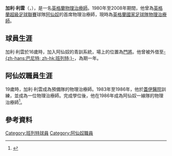 {{noteTA|G1=EPL|G2=Uefa
|T=zh-hans:加里·勒溫;zh-hk:加利·利雲;zh-tw:加里·勒溫;
|1=zh-hans:加里·勒溫;zh-hk:加利·利雲;zh-tw:加里·勒溫;
|2=zh-hans:勒溫;zh-hk:利雲;zh-tw:勒溫;
|3=zh-hans:巴尼特; zh-hk:班列特;
}}
{{Infobox person
|name          = 加利·利雲<br />Gary Lewin
|image         =
|image_size    =
|caption       =
|birth_name    = Gary Lewin
|birth_date    = {{Birth date and age|1964|5|16|df=y}}
|birth_place   = [[倫敦|倫敦]]，[[伊斯特漢姆|伊斯特漢姆]]
|nationality   = 英格蘭
|employer      = [[英格蘭足球總會|英格蘭足球總會]]
|education     = BSc (hons) Dip Phys, MCSP, SRP
|alma_mater    = [[蓋伊醫院|蓋伊醫院]]（1983–1986）
|occupation    = [[英格蘭國家足球隊|英格蘭國家足球隊]][[物理治療|物理治療師]]
}}
'''加利·利雲'''（'''{{lang-en|Gary Lewin}}'''，{{bd|1964年|5月16日}}），是一名[[英格蘭|英格蘭]][[物理治療師|物理治療師]]。1980年至2008年期間，他曾為[[英格蘭超級足球聯賽|英格蘭超級足球聯賽]]球隊[[阿仙奴足球會|阿仙奴]]的首席物理治療師，現時為[[英格蘭國家足球隊|英格蘭國家足球隊]][[物理治療師|物理治療師]]。

== 球員生涯 ==
加利·利雲於16歲時，加入阿仙奴的青訓系統，場上的位置為[[門將|門將]]。他曾被外借至[[巴尼特足球俱乐部|-{zh-hans:巴尼特; zh-hk:班列特;}-]]，為期一年。

== 阿仙奴職員生涯 ==
19歲時，加利·利雲成為預備隊的物理治療師。1983年至1986年，他於[[蓋伊醫院|蓋伊醫院]]訓練，並成為一位物理治療師。完成學位後，他在1986年成為阿仙奴一線隊的物理治療師<ref name="Arsenal">{{cite web | url=http://www.arsenal.com/staffarticle.asp?article=350610&title=Gary+Lewin&lid=coaching+staff&thisNav=first+team | archiveurl=https://web.archive.org/web/20080502101903/http://www.arsenal.com/staffarticle.asp?article=350610&title=Gary+Lewin&lid=coaching+staff&thisNav=first+team | archivedate=2008-05-02 | title=Gary Lewin | work=Arsenal.com | accessdate=2017-01-17 | dead-url=yes }}</ref>。

== 參考資料 ==
{{reflist|2}}

{{DEFAULTSORT:Lewin, Gary}}
[[Category:班列特球員|Category:班列特球員]]
[[Category:阿仙奴職員|Category:阿仙奴職員]]